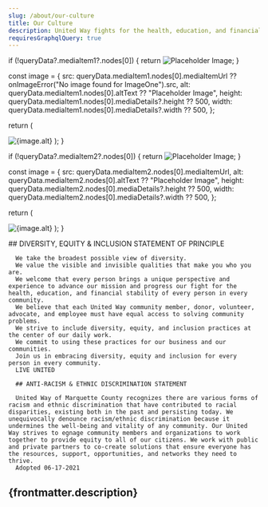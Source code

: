 ```yaml
---
slug: /about/our-culture
title: Our Culture
description: United Way fights for the health, education, and financial stability of every person in every community.
requiresGraphqlQuery: true
---
```



  if (!queryData?.mediaItem1?.nodes[0]) {
    return <img loading="lazy" decoding="async"
      src={placeholderImg}
      alt="Placeholder Image"
      class="w-full"
    />;
  }

const image = {
src: queryData.mediaItem1.nodes[0].mediaItemUrl ?? onImageError("No image found for ImageOne").src,
alt: queryData.mediaItem1.nodes[0].altText ?? "Placeholder Image",
height: queryData.mediaItem1.nodes[0].mediaDetails?.height ?? 500,
width: queryData.mediaItem1.nodes[0].mediaDetails?.width ?? 500,
};

return (

<img
  loading="lazy"
  decoding="async"
  height={image.height}
  width={image.width}
  src={image.src}
  alt={image.alt}
  class="w-full"
/>
); }

  if (!queryData?.mediaItem2?.nodes[0]) {
    return <img loading="lazy" decoding="async"
      src={placeholderImg}
      alt="Placeholder Image"
      class="w-full"
    />;
  }

const image = {
src: queryData.mediaItem2.nodes[0].mediaItemUrl,
alt: queryData.mediaItem2.nodes[0].altText ?? "Placeholder Image",
height: queryData.mediaItem2.nodes[0].mediaDetails?.height ?? 500,
width: queryData.mediaItem2.nodes[0].mediaDetails?.width ?? 500,
};

return (

<img
  loading="lazy"
  decoding="async"
  height={image.height}
  width={image.width}
  src={image.src}
  alt={image.alt}
  class="w-full"
/>
); }

<div className="content"> 
      ## DIVERSITY, EQUITY & INCLUSION STATEMENT OF PRINCIPLE

      We take the broadest possible view of diversity.
      We value the visible and invisible qualities that make you who you are.
      We welcome that every person brings a unique perspective and experience to advance our mission and progress our fight for the health, education, and financial stability of every person in every community.
      We believe that each United Way community member, donor, volunteer, advocate, and employee must have equal access to solving community problems.
      We strive to include diversity, equity, and inclusion practices at the center of our daily work.
      We commit to using these practices for our business and our communities.
      Join us in embracing diversity, equity and inclusion for every person in every community.
      LIVE UNITED

</div>

<ImageOne queryData={props.queryData} />

<div className="content">

      ## ANTI-RACISM & ETHNIC DISCRIMINATION STATEMENT

      United Way of Marquette County recognizes there are various forms of racism and ethnic discrimination that have contributed to racial disparities, existing both in the past and persisting today. We unequivocally denounce racism/ethnic discrimination because it undermines the well-being and vitality of any community. Our United Way strives to egnage community members and organizations to work together to provide equity to all of our citizens. We work with public and private partners to co-create solutions that ensure everyone has the resources, support, opportunities, and networks they need to thrive.
      Adopted 06-17-2021

</div>

<ImageTwo queryData={props.queryData} />

<h2 className="text-primary-blue-2 col-span-2 text-md font-bold">
  {frontmatter.description}
</h2>
